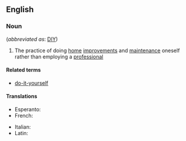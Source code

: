 ==English==

===Noun===
{{wikipedia}}
{{en-noun|sg=[[do]] [[it]] [[yourself]]|-}} (''abbreviated as'': [[DIY]])

# The practice of doing [[home]] [[improvement]]s and [[maintenance]] oneself rather than employing a [[professional]]

====Related terms====
*[[do-it-yourself]]

====Translations====
{{trans-top|practice of doing home improvements and maintenance oneself}}
* Esperanto: {{t|eo|memfarado}}
* French: {{t+|fr|bricolage|m}}
{{trans-mid}}
* Italian: {{t-|it|fai da te|m}}
* Latin: {{t-|la|bricolage|m}}
{{trans-bottom}}